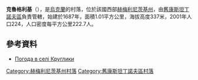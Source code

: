 {{coord|49|36|16|N|27|13|41|E|scale:100000|display=title}}

'''克魯格利基'''（{{lang-uk|Круглики}}），是[[烏克蘭|烏克蘭]]的村落，位於該國西部[[赫梅利尼茨基州|赫梅利尼茨基州]]，由[[舊康斯坦丁諾夫區|舊康斯坦丁諾夫區]]負責管轄，始建於1687年，面積1.01平方公里，海拔高度337米，2001年人口224，人口密度每平方公里222.7人。

==參考資料==
* [http://weather.in.ua/ua/hmel'nickaja/12476 Погода в селі Круглики]{{Wayback|url=http://weather.in.ua/ua/hmel%27nickaja/12476 |date=20111220054510 }}

{{DEFAULTSORT:Круглики}}
[[Category:赫梅利尼茨基州村落|Category:赫梅利尼茨基州村落]]
[[Category:舊康斯坦丁諾夫區村落|Category:舊康斯坦丁諾夫區村落]]


{{Khmelnytskyi-geo-stub}}